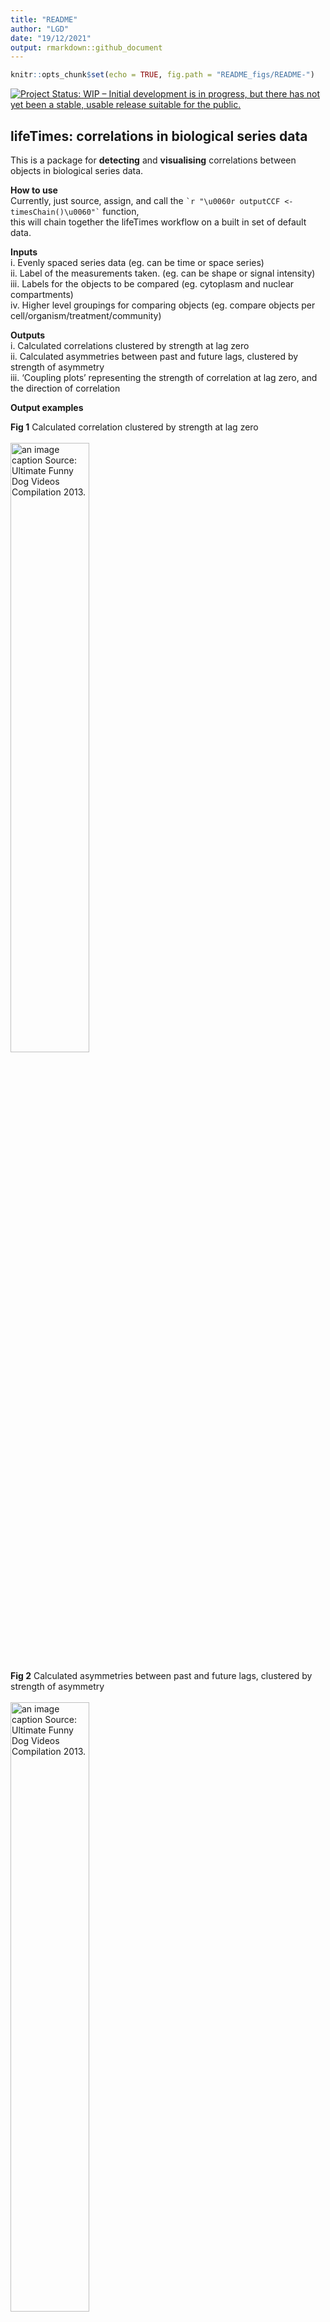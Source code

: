 ```yaml
---
title: "README"
author: "LGD"
date: "19/12/2021"
output: rmarkdown::github_document
---
```


```r
knitr::opts_chunk$set(echo = TRUE, fig.path = "README_figs/README-")
```

[![Project Status: WIP – Initial development is in progress, but there has not yet been a stable, usable release suitable for the public.](https://www.repostatus.org/badges/latest/wip.svg)](https://www.repostatus.org/#wip)


## lifeTimes: correlations in biological series data

This is a package for **detecting** and **visualising** correlations between objects in biological series data. 

**How to use**\
Currently, just source, assign, and call the  `` `r "\u0060r outputCCF <- timesChain()\u0060"` `` function,\
this will chain together the lifeTimes workflow on a built in set of default data.

**Inputs**\
i.      Evenly spaced series data (eg. can be time or space series)\
ii.     Label of the measurements taken. (eg. can be shape or signal intensity)\
iii.    Labels for the objects to be compared (eg. cytoplasm and nuclear compartments)\
iv.     Higher level groupings for comparing objects (eg. compare objects per cell/organism/treatment/community)\


**Outputs**\
i.      Calculated correlations clustered by strength at lag zero\
ii.     Calculated asymmetries between past and future lags, clustered by strength of asymmetry\
iii.    'Coupling plots' representing the strength of correlation at lag zero, and the direction of correlation\

**Output examples**\

**Fig 1** Calculated correlation clustered by strength at lag zero\
\
![an image caption Source: Ultimate Funny Dog Videos Compilation 2013.](README_figs/README-clusteredCorrelations.png){width=50%}

**Fig 2** Calculated asymmetries between past and future lags, clustered by strength of asymmetry\
\
![an image caption Source: Ultimate Funny Dog Videos Compilation 2013.](README_figs/README-clusteredCorrelationLags.png){width=50%}

**Fig 3** 'Coupling plots' representing the strength of correlation at lag zero, and the direction of correlation.\
\
![an image caption Source: Ultimate Funny Dog Videos Compilation 2013.](README_figs/README-couplingPlot.png){width=50%}


